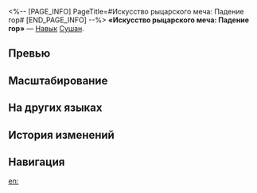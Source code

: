 <%-- [PAGE_INFO]
PageTitle=#Искусство рыцарского меча: Падение гор#
[END_PAGE_INFO] --%>
{{Навык Инфобокс
|Название         = Искусство рыцарского меча: Падение гор
|Изображение      = Навык Искусство рыцарского меча: Падение гор.png
|Персонаж         = Сушан
|Тип              = Навык
|Тэг              = Одиночная атака
|УронСтойк        = 20
|ЭнергияГен       = 30
|Энергия          = 
|Длительность     = 
|Описание         = Наносит выбранному противнику физический урон, равный {{Цвет|Выделенный|105%—231%}} от силы атаки Сушан. Последний удар имеет шанс 33% активировать Стойку меча, которая наносит цели {{Доп эффект|дополнительный физический урон}}, равный {{Цвет|Выделенный|50%—110%}} от силы атаки Сушан.<br />Если {{Доп эффект|уязвимость цели пробита}}, то Стойка меча срабатывает гарантированно.
|Свойство1        = 
|Масштабирование1 = 
}}
'''«Искусство рыцарского меча: Падение гор»''' — [[Навык]] [[Сушан]].

==Превью==
{{Превью
|Файл = Искусство рыцарского меча: Падение гор Превью
}}

==Масштабирование==
{{Масштабирование навыка
|105%;115.5%;126%;136.5%;147%;157.5%;170.63%;183.75%;196.88%;210%;220.5%;231%;241.5%;252%;262.5%
|50%;55%;60%;65%;70%;75%;81.25%;87.5%;93.75%;100%;105%;110%;115%;120%;125%
}}

==На других языках==
{{На других языках
|en   = Cloudfencer Art: Mountainfall
|zhs  = 云骑剑经&nbsp;•&nbsp;山倾
|zht  = 雲騎劍經•山傾
|ja   = {{Rubi|雲騎剣経|うんきけんきょう}}・{{Rubi|山傾|さんけい}}
|ko   = 운기검경 • 산경
|es   = Técnica de espada de la Nimbocaballera: Caída
|fr   = Escrime perce-nuages&nbsp;: Chute de montagne
|ru   = Искусство рыцарского меча: Падение гор
|th   = Cloudfencer Art: Mountainfall
|vi   = Kiếm Thuật Vân Kỵ - Núi Đổ
|de   = Ritter-Schwertkunst: Bergfall
|id   = Cloudfencer Art: Mountainfall
|pt   = Arte do Espadachim das Nuvens: Queda Montanhosa
}}

==История изменений==
{{История изменений|3.5}}

==Навигация==
{{Навык Навбокс|Сушан}}

[[en:]]